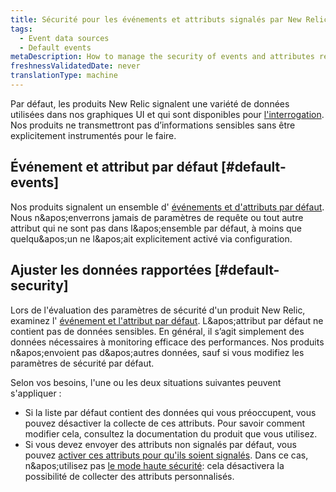 ```yaml
---
title: Sécurité pour les événements et attributs signalés par New Relic
tags:
  - Event data sources
  - Default events
metaDescription: How to manage the security of events and attributes reported to New Relic.
freshnessValidatedDate: never
translationType: machine
---
```


Par défaut, les produits New Relic signalent une variété de données utilisées dans nos graphiques UI et qui sont disponibles pour [l'interrogation](/docs/using-new-relic/data/understand-data/query-new-relic-data). Nos produits ne transmettront pas d’informations sensibles sans être explicitement instrumentés pour le faire.

## Événement et attribut par défaut [#default-events]

Nos produits signalent un ensemble d' [événements et d'attributs par défaut](/docs/insights/insights-data-sources/default-data/insights-default-data-other-new-relic-products). Nous n&amp;apos;enverrons jamais de paramètres de requête ou tout autre attribut qui ne sont pas dans l&amp;apos;ensemble par défaut, à moins que quelqu&amp;apos;un ne l&amp;apos;ait explicitement activé via configuration.

## Ajuster les données rapportées [#default-security]

Lors de l'évaluation des paramètres de sécurité d'un produit New Relic, examinez l' [événement et l'attribut par défaut](/docs/insights/insights-data-sources/default-data/insights-default-data-other-new-relic-products). L&amp;apos;attribut par défaut ne contient pas de données sensibles. En général, il s’agit simplement des données nécessaires à monitoring efficace des performances. Nos produits n&amp;apos;envoient pas d&amp;apos;autres données, sauf si vous modifiez les paramètres de sécurité par défaut.

Selon vos besoins, l'une ou les deux situations suivantes peuvent s'appliquer :

* Si la liste par défaut contient des données qui vous préoccupent, vous pouvez désactiver la collecte de ces attributs. Pour savoir comment modifier cela, consultez la documentation du produit que vous utilisez.
* Si vous devez envoyer des attributs non signalés par défaut, vous pouvez [activer ces attributs pour qu'ils soient signalés](/docs/insights/insights-data-sources/custom-data/send-custom-data-insights). Dans ce cas, n&amp;apos;utilisez pas [le mode haute sécurité](/docs/accounts-partnerships/accounts/security/high-security): cela désactivera la possibilité de collecter des attributs personnalisés.